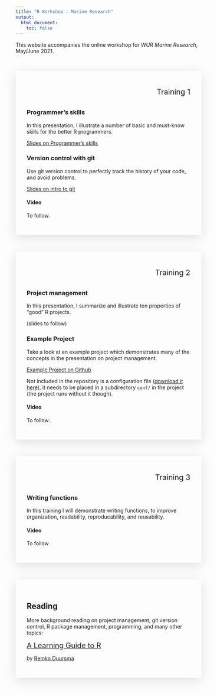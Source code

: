 ```yaml
---
title: "R Workshop : Marine Research"
output:
  html_document:
    toc: false
---
```



This website accompanies the online workshop for *WUR Marine Research*, May/June 2021.

<br>

<div style='padding: 30px; box-shadow: rgba(100, 100, 111, 0.2) 0px 7px 29px 0px;'>

<div style="width:100%; height:35px;">
<span style="float: right;font-size: 1.45em;">Training 1</span>
</div>

### Programmer's skills

In this presentation, I illustrate a number of basic and must-know skills for the better R programmers.

[Slides on Programmer's skills](02_programming.html)


### Version control with git

Use git version control to perfectly track the history of your code, and avoid problems.


[Slides on intro to git](03_versioncontrol.html)


#### Video

To follow.


</div>

<br>


<div style='padding: 30px; box-shadow: rgba(100, 100, 111, 0.2) 0px 7px 29px 0px;'>

<div style="width:100%; height:35px;">
<span style="float: right;font-size: 1.45em;">Training 2</span>
</div>

### Project management

In this presentation, I summarize and illustrate ten properties of "good" R projects.

(slides to follow)


### Example Project

Take a look at an example project which demonstrates many of the concepts in the presentation on project management. 

[Example Project on Github](https://github.com/RemkoDuursma/almereparking)

Not included in the repository is a configuration file ([download it here](data/config.yml)), it needs to be placed in a subdirectory `conf/` in the project (the project runs without it though).

#### Video

To follow.


</div>

<br>

<div style='padding: 30px; box-shadow: rgba(100, 100, 111, 0.2) 0px 7px 29px 0px;'>
<div style="width:100%; height:35px;">
<span style="float: right;font-size: 1.45em;">Training 3</span>
</div>

### Writing functions

In this training I will demonstrate writing functions, to improve organization, readability, reproducability, and reusability.


#### Video

To follow


</div>

<br>


<div style='padding: 30px; box-shadow: rgba(100, 100, 111, 0.2) 0px 7px 29px 0px;'>
## Reading

More background reading on project management, git version control, R package management, programming, and many other topics:

<span style="font-size: 1.4em">[A Learning Guide to R](https://remkoduursma.github.io/learningguidetor)</span>

by [Remko Duursma](https://www.remkoduursma.com)
</div>

